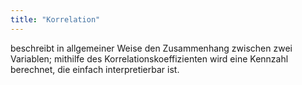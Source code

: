 ```yaml
---
title: "Korrelation"
---
```


beschreibt in allgemeiner Weise den Zusammenhang zwischen zwei Variablen; mithilfe des Korrelationskoeffizienten wird eine Kennzahl berechnet, die einfach interpretierbar ist.


